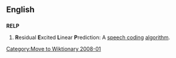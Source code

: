 [[Category:Move to Wiktionary 2008-01]]
==English==

==={{acronym}}===
'''RELP''' 

# {{obsolete}} '''R'''esidual '''E'''xcited '''L'''inear '''P'''rediction: A [[speech coding]] [[algorithm]].